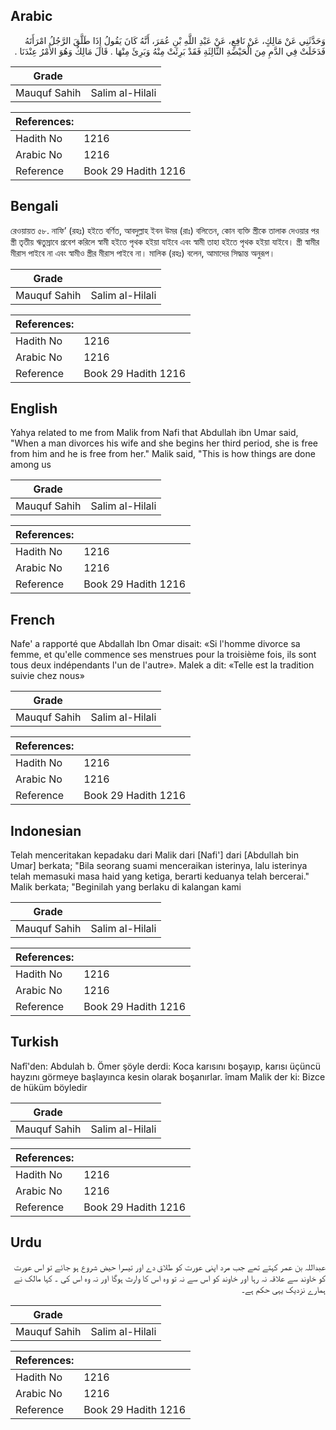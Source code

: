 ## Arabic


<div dir="rtl" lang="ar" style={{fontSize:'larger',backgroundColor:'#f8f9fa',padding:20}}>
وَحَدَّثَنِي عَنْ مَالِكٍ، عَنْ نَافِعٍ، عَنْ عَبْدِ اللَّهِ بْنِ عُمَرَ، أَنَّهُ كَانَ يَقُولُ إِذَا طَلَّقَ الرَّجُلُ امْرَأَتَهُ فَدَخَلَتْ فِي الدَّمِ مِنَ الْحَيْضَةِ الثَّالِثَةِ فَقَدْ بَرِئَتْ مِنْهُ وَبَرِئَ مِنْهَا ‏.‏ قَالَ مَالِكٌ وَهُوَ الأَمْرُ عِنْدَنَا ‏.‏
</div>
<div style={{backgroundColor:'#f8f9fa',padding:20, marginBottom: 10}}><table> <thead> <tr> <th>Grade</th> <th></th> </tr> </thead> <tbody> <tr><td>Mauquf Sahih</td><td>Salim al-Hilali</td></tr></tbody></table><table> <thead> <tr> <th>References:</th> <th></th> </tr> </thead> <tbody><tr><td>Hadith No</td><td>1216</td></tr><tr><td>Arabic No</td><td>1216</td></tr><tr><td>Reference</td><td>Book 29 Hadith 1216</td></tr></tbody></table></div>

## Bengali


<div dir="ltr" lang="bn" style={{fontSize:'larger',backgroundColor:'#f8f9fa',padding:20}}>
রেওয়ায়ত ৫৮. নাফি’ (রহঃ) হইতে বর্ণিত, আবদুল্লাহ ইবন উমর (রাঃ) বলিতেন, কোন ব্যক্তি স্ত্রীকে তালাক দেওয়ার পর স্ত্রী তৃতীয় ঋতুস্রাবে প্রবেশ করিলে স্বামী হইতে পৃথক হইয়া যাইবে এবং স্বামী তাহা হইতে পৃথক হইয়া যাইবে। স্ত্রী স্বামীর মীরাস পাইবে না এবং স্বামীও স্ত্রীর মীরাস পাইবে না। মালিক (রহঃ) বলেন, আমাদের সিদ্ধান্ত অনুরূপ।
</div>
<div style={{backgroundColor:'#f8f9fa',padding:20, marginBottom: 10}}><table> <thead> <tr> <th>Grade</th> <th></th> </tr> </thead> <tbody> <tr><td>Mauquf Sahih</td><td>Salim al-Hilali</td></tr></tbody></table><table> <thead> <tr> <th>References:</th> <th></th> </tr> </thead> <tbody><tr><td>Hadith No</td><td>1216</td></tr><tr><td>Arabic No</td><td>1216</td></tr><tr><td>Reference</td><td>Book 29 Hadith 1216</td></tr></tbody></table></div>

## English


<div dir="ltr" lang="en" style={{fontSize:'larger',backgroundColor:'#f8f9fa',padding:20}}>
Yahya related to me from Malik from Nafi that Abdullah ibn Umar said, "When a man divorces his wife and she begins her third period, she is free from him and he is free from her." Malik said, "This is how things are done among us
</div>
<div style={{backgroundColor:'#f8f9fa',padding:20, marginBottom: 10}}><table> <thead> <tr> <th>Grade</th> <th></th> </tr> </thead> <tbody> <tr><td>Mauquf Sahih</td><td>Salim al-Hilali</td></tr></tbody></table><table> <thead> <tr> <th>References:</th> <th></th> </tr> </thead> <tbody><tr><td>Hadith No</td><td>1216</td></tr><tr><td>Arabic No</td><td>1216</td></tr><tr><td>Reference</td><td>Book 29 Hadith 1216</td></tr></tbody></table></div>

## French


<div dir="ltr" lang="fr" style={{fontSize:'larger',backgroundColor:'#f8f9fa',padding:20}}>
Nafe' a rapporté que Abdallah Ibn Omar disait: «Si l'homme divorce sa femme, et qu'elle commence ses menstrues pour la troisième fois, ils sont tous deux indépendants l'un de l'autre». Malek a dit: «Telle est la tradition suivie chez nous»
</div>
<div style={{backgroundColor:'#f8f9fa',padding:20, marginBottom: 10}}><table> <thead> <tr> <th>Grade</th> <th></th> </tr> </thead> <tbody> <tr><td>Mauquf Sahih</td><td>Salim al-Hilali</td></tr></tbody></table><table> <thead> <tr> <th>References:</th> <th></th> </tr> </thead> <tbody><tr><td>Hadith No</td><td>1216</td></tr><tr><td>Arabic No</td><td>1216</td></tr><tr><td>Reference</td><td>Book 29 Hadith 1216</td></tr></tbody></table></div>

## Indonesian


<div dir="ltr" lang="id" style={{fontSize:'larger',backgroundColor:'#f8f9fa',padding:20}}>
Telah menceritakan kepadaku dari Malik dari [Nafi'] dari [Abdullah bin Umar] berkata; "Bila seorang suami menceraikan isterinya, lalu isterinya telah memasuki masa haid yang ketiga, berarti keduanya telah bercerai." Malik berkata; "Beginilah yang berlaku di kalangan kami
</div>
<div style={{backgroundColor:'#f8f9fa',padding:20, marginBottom: 10}}><table> <thead> <tr> <th>Grade</th> <th></th> </tr> </thead> <tbody> <tr><td>Mauquf Sahih</td><td>Salim al-Hilali</td></tr></tbody></table><table> <thead> <tr> <th>References:</th> <th></th> </tr> </thead> <tbody><tr><td>Hadith No</td><td>1216</td></tr><tr><td>Arabic No</td><td>1216</td></tr><tr><td>Reference</td><td>Book 29 Hadith 1216</td></tr></tbody></table></div>

## Turkish


<div dir="ltr" lang="tr" style={{fontSize:'larger',backgroundColor:'#f8f9fa',padding:20}}>
Nafî'den: Abdulah b. Ömer şöyle derdi: Koca karısını boşayıp, karısı üçüncü hayzını görmeye başlayınca kesin olarak boşanırlar. îmam Malik der ki: Bizce de hüküm böyledir
</div>
<div style={{backgroundColor:'#f8f9fa',padding:20, marginBottom: 10}}><table> <thead> <tr> <th>Grade</th> <th></th> </tr> </thead> <tbody> <tr><td>Mauquf Sahih</td><td>Salim al-Hilali</td></tr></tbody></table><table> <thead> <tr> <th>References:</th> <th></th> </tr> </thead> <tbody><tr><td>Hadith No</td><td>1216</td></tr><tr><td>Arabic No</td><td>1216</td></tr><tr><td>Reference</td><td>Book 29 Hadith 1216</td></tr></tbody></table></div>

## Urdu


<div dir="rtl" lang="ur" style={{fontSize:'larger',backgroundColor:'#f8f9fa',padding:20}}>
عبداللہ بن عمر کہتے تھے جب مرد اپنی عورت کو طلاق دے اور تیسرا حیض شروع ہو جائے تو اس عورت کو خاوند سے علاقہ نہ رہا اور خاوند کو اس سے نہ تو وہ اس کا وارث ہوگا اور نہ وہ اس کی ۔ کہا مالک نے ہمارے نزدیک یہی حکم ہے۔
</div>
<div style={{backgroundColor:'#f8f9fa',padding:20, marginBottom: 10}}><table> <thead> <tr> <th>Grade</th> <th></th> </tr> </thead> <tbody> <tr><td>Mauquf Sahih</td><td>Salim al-Hilali</td></tr></tbody></table><table> <thead> <tr> <th>References:</th> <th></th> </tr> </thead> <tbody><tr><td>Hadith No</td><td>1216</td></tr><tr><td>Arabic No</td><td>1216</td></tr><tr><td>Reference</td><td>Book 29 Hadith 1216</td></tr></tbody></table></div>